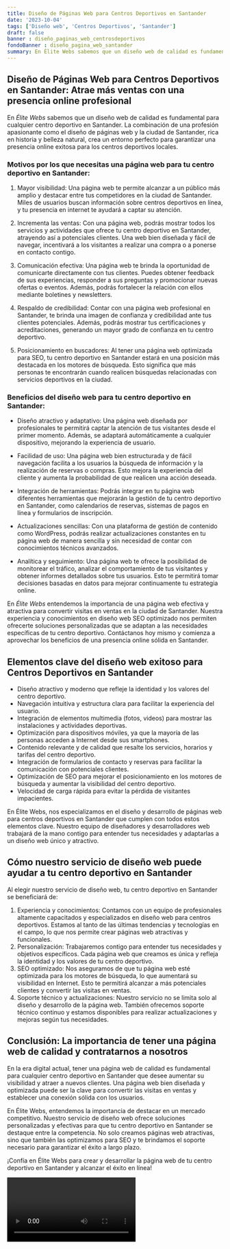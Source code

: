 ```yaml
---
title: Diseño de Páginas Web para Centros Deportivos en Santander
date: '2023-10-04'
tags: ['Diseño web', 'Centros Deportivos', 'Santander']
draft: false
banner : diseño_paginas_web_centrosdeportivos
fondoBanner : diseño_pagina_web_santander
summary: En Élite Webs sabemos que un diseño web de calidad es fundamental para cualquier centro deportivo en Santander. La combinación de una profesión apasionante como el diseño de páginas web y la ciudad de Santander, rica en historia y belleza natural, crea un entorno perfecto para garantizar una presencia online exitosa para los centros deportivos locales. 
---
```


## Diseño de Páginas Web para Centros Deportivos en Santander: Atrae más ventas con una presencia online profesional

En *Élite Webs* sabemos que un diseño web de calidad es fundamental para cualquier centro deportivo en Santander. La combinación de una profesión apasionante como el diseño de páginas web y la ciudad de Santander, rica en historia y belleza natural, crea un entorno perfecto para garantizar una presencia online exitosa para los centros deportivos locales. 

### Motivos por los que necesitas una página web para tu centro deportivo en Santander:

1. Mayor visibilidad: Una página web te permite alcanzar a un público más amplio y destacar entre tus competidores en la ciudad de Santander. Miles de usuarios buscan información sobre centros deportivos en línea, y tu presencia en internet te ayudará a captar su atención.

2. Incrementa las ventas: Con una página web, podrás mostrar todos los servicios y actividades que ofrece tu centro deportivo en Santander, atrayendo así a potenciales clientes. Una web bien diseñada y fácil de navegar, incentivará a los visitantes a realizar una compra o a ponerse en contacto contigo.

3. Comunicación efectiva: Una página web te brinda la oportunidad de comunicarte directamente con tus clientes. Puedes obtener feedback de sus experiencias, responder a sus preguntas y promocionar nuevas ofertas o eventos. Además, podrás fortalecer la relación con ellos mediante boletines y newsletters.

4. Respaldo de credibilidad: Contar con una página web profesional en Santander, te brinda una imagen de confianza y credibilidad ante tus clientes potenciales. Además, podrás mostrar tus certificaciones y acreditaciones, generando un mayor grado de confianza en tu centro deportivo.

5. Posicionamiento en buscadores: Al tener una página web optimizada para SEO, tu centro deportivo en Santander estará en una posición más destacada en los motores de búsqueda. Esto significa que más personas te encontrarán cuando realicen búsquedas relacionadas con servicios deportivos en la ciudad.

### Beneficios del diseño web para tu centro deportivo en Santander:

- Diseño atractivo y adaptativo: Una página web diseñada por profesionales te permitirá captar la atención de tus visitantes desde el primer momento. Además, se adaptará automáticamente a cualquier dispositivo, mejorando la experiencia de usuario.

- Facilidad de uso: Una página web bien estructurada y de fácil navegación facilita a los usuarios la búsqueda de información y la realización de reservas o compras. Esto mejora la experiencia del cliente y aumenta la probabilidad de que realicen una acción deseada.

- Integración de herramientas: Podrás integrar en tu página web diferentes herramientas que mejorarán la gestión de tu centro deportivo en Santander, como calendarios de reservas, sistemas de pagos en línea y formularios de inscripción.

- Actualizaciones sencillas: Con una plataforma de gestión de contenido como WordPress, podrás realizar actualizaciones constantes en tu página web de manera sencilla y sin necesidad de contar con conocimientos técnicos avanzados.

- Analítica y seguimiento: Una página web te ofrece la posibilidad de monitorear el tráfico, analizar el comportamiento de tus visitantes y obtener informes detallados sobre tus usuarios. Esto te permitirá tomar decisiones basadas en datos para mejorar continuamente tu estrategia online.

En *Élite Webs* entendemos la importancia de una página web efectiva y atractiva para convertir visitas en ventas en la ciudad de Santander. Nuestra experiencia y conocimientos en diseño web SEO optimizado nos permiten ofrecerte soluciones personalizadas que se adaptan a las necesidades específicas de tu centro deportivo. Contáctanos hoy mismo y comienza a aprovechar los beneficios de una presencia online sólida en Santander.

<GifSeo />

<Cta />

## Elementos clave del diseño web exitoso para Centros Deportivos en Santander

- Diseño atractivo y moderno que refleje la identidad y los valores del centro deportivo.
- Navegación intuitiva y estructura clara para facilitar la experiencia del usuario.
- Integración de elementos multimedia (fotos, videos) para mostrar las instalaciones y actividades deportivas.
- Optimización para dispositivos móviles, ya que la mayoría de las personas acceden a Internet desde sus smartphones.
- Contenido relevante y de calidad que resalte los servicios, horarios y tarifas del centro deportivo.
- Integración de formularios de contacto y reservas para facilitar la comunicación con potenciales clientes.
- Optimización de SEO para mejorar el posicionamiento en los motores de búsqueda y aumentar la visibilidad del centro deportivo.
- Velocidad de carga rápida para evitar la pérdida de visitantes impacientes.

En Élite Webs, nos especializamos en el diseño y desarrollo de páginas web para centros deportivos en Santander que cumplen con todos estos elementos clave. Nuestro equipo de diseñadores y desarrolladores web trabajará de la mano contigo para entender tus necesidades y adaptarlas a un diseño web único y atractivo.

## Cómo nuestro servicio de diseño web puede ayudar a tu centro deportivo en Santander

Al elegir nuestro servicio de diseño web, tu centro deportivo en Santander se beneficiará de:

1. Experiencia y conocimientos: Contamos con un equipo de profesionales altamente capacitados y especializados en diseño web para centros deportivos. Estamos al tanto de las últimas tendencias y tecnologías en el campo, lo que nos permite crear páginas web atractivas y funcionales.
2. Personalización: Trabajaremos contigo para entender tus necesidades y objetivos específicos. Cada página web que creamos es única y refleja la identidad y los valores de tu centro deportivo.
3. SEO optimizado: Nos aseguramos de que tu página web esté optimizada para los motores de búsqueda, lo que aumentará su visibilidad en Internet. Esto te permitirá alcanzar a más potenciales clientes y convertir las visitas en ventas.
4. Soporte técnico y actualizaciones: Nuestro servicio no se limita solo al diseño y desarrollo de la página web. También ofrecemos soporte técnico continuo y estamos disponibles para realizar actualizaciones y mejoras según tus necesidades.

## Conclusión: La importancia de tener una página web de calidad y contratarnos a nosotros

En la era digital actual, tener una página web de calidad es fundamental para cualquier centro deportivo en Santander que desee aumentar su visibilidad y atraer a nuevos clientes. Una página web bien diseñada y optimizada puede ser la clave para convertir las visitas en ventas y establecer una conexión sólida con los usuarios.

En Élite Webs, entendemos la importancia de destacar en un mercado competitivo. Nuestro servicio de diseño web ofrece soluciones personalizadas y efectivas para que tu centro deportivo en Santander se destaque entre la competencia. No solo creamos páginas web atractivas, sino que también las optimizamos para SEO y te brindamos el soporte necesario para garantizar el éxito a largo plazo.

¡Confía en Élite Webs para crear y desarrollar la página web de tu centro deportivo en Santander y alcanzar el éxito en línea!

<Video />

<CtaBot job='Centros Deportivos' city='Santander'/>

<Gmaps query='Santander+españa+maps' />